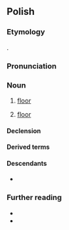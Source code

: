 {{also|podloga}}
==Polish==
{{wp|lang=pl}}

===Etymology===
{{deverbal|pl|podłożyć}}.

===Pronunciation===
{{pl-p|a=Pl-podłoga.ogg}}

===Noun===
{{pl-noun|f}}

# [[floor]] {{gl|supporting surface of a room}}
# {{lb|pl|mathematics|colloquial}} [[floor]]

====Declension====
{{pl-decl-noun-f|podło|g|genp=podłóg}}

====Derived terms====
{{col3|pl|title=adjective|podłogowy}}

====Descendants====
* {{desc|yi|פּאָדלאָגע|bor=1}}

===Further reading===
* {{R:pl:WSJP}}
* {{R:pl:PWN}}